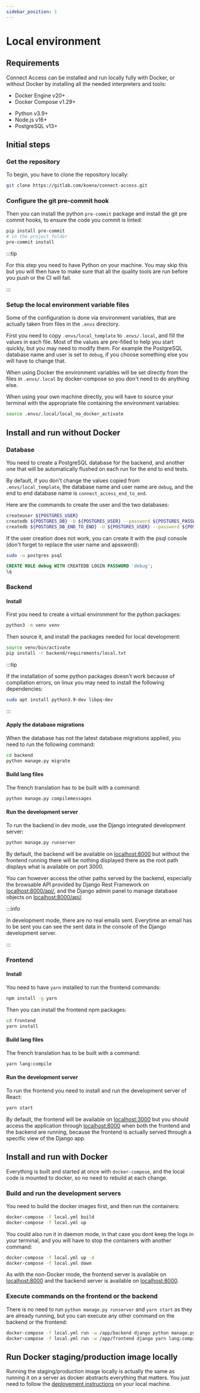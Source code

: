 ```yaml
---
sidebar_position: 1
---
```



# Local environment

## Requirements

Connect Access can be installed and run locally fully with Docker, or without Docker by installing all the needed interpreters and tools:

<Tabs>
  <TabItem value="docker" label="With Docker:" default>

- Docker Engine v20+
- Docker Compose v1.29+

</TabItem>
<TabItem value="nodocker" label="Without Docker:">

- Python v3.9+
- Node.js v16+
- PostgreSQL v13+

</TabItem>
</Tabs>

## Initial steps

### Get the repository

To begin, you have to clone the repository locally:

```bash
git clone https://gitlab.com/koena/connect-access.git
```

### Configure the git pre-commit hook

Then you can install the python `pre-commit` package and install the git pre commit hooks, to ensure the code you commit is linted:

```bash
pip install pre-commit
# in the project folder
pre-commit install
```

:::tip

For this step you need to have Python on your machine. You may skip this but you will then have to make sure that all the quality tools are run before you push or the CI will fail.

:::

### Setup the local environment variable files

Some of the configuration is done via environment variables, that are actually taken from files in the `.envs` directory.

First you need to copy `.envs/local_template` to `.envs/.local`, and fill the values in each file. Most of the values are pre-filled to help you start quickly, but you may need to modify them. For example the PostgreSQL database name and user is set to `debug`, if you choose something else you will have to change that.

When using Docker the environment variables will be set directly from the files in `.envs/.local` by docker-compose so you don't need to do anything else.

When using your own machine directly, you will have to source your terminal with the appropriate file containing the environment variables:

```bash
source .envs/.local/local_no_docker_activate
```

## Install and run without Docker

### Database

You need to create a PostgreSQL database for the backend, and another one that will be automatically flushed on each run for the end to end tests.

By default, if you don't change the values copied from `.envs/local_template`, the database name and user name are `debug`, and the end to end database name is `connect_access_end_to_end`.

Here are the commands to create the user and the two databases:

```bash
createuser ${POSTGRES_USER}
createdb ${POSTGRES_DB} -U ${POSTGRES_USER} --password ${POSTGRES_PASSWORD}
createdb ${POSTGRES_DB_END_TO_END} -U ${POSTGRES_USER} --password ${POSTGRES_PASSWORD}
```

If the user creation does not work, you can create it with the psql console (don't forget to replace the user name and apssword):

```bash
sudo -u postgres psql
```

```sql
CREATE ROLE debug WITH CREATEDB LOGIN PASSWORD 'debug';
\q
```

### Backend

#### Install

First you need to create a virtual environment for the python packages:

```bash
python3 -m venv venv
```

Then source it, and install the packages needed for local development:

```bash
source venv/bin/activate
pip install -r backend/requirements/local.txt
```

:::tip

If the installation of some python packages doesn't work because of compilation errors, on linux you may need to install the following dependencies:

```bash
sudo apt install python3.9-dev libpq-dev
```

:::

#### Apply the database migrations

When the database has not the latest database migrations applied, you need to run the following command:

```bash
cd backend
python manage.py migrate
```

#### Build lang files

The french translation has to be built with a command:

```bash
python manage.py compilemessages
```

#### Run the development server

To run the backend in dev mode, use the Django integrated development server:

```bash
python manage.py runserver
```

By default, the backend will be available on [localhost:8000](http://localhost:8000) but without the frontend running there will be nothing displayed there as the root path displays what is available on port 3000.

You can however access the other paths served by the backend, especially the browsable API provided by Django Rest Framework on [localhost:8000/api/](http://localhost:8000/api/), and the Django admin panel to manage database objects on [localhost:8000/api/](http://localhost:8000/admin/).

:::info

In development mode, there are no real emails sent. Everytime an email has to be sent you can see the sent data in the console of the Django development server.

:::

### Frontend

#### Install

You need to have `yarn` installed to run the frontend commands:

```bash
npm install -g yarn
```

Then you can install the frontend npm packages:

```bash
cd frontend
yarn install
```

#### Build lang files

The french translation has to be built with a command:

```bash
yarn lang:compile
```

#### Run the development server

To run the frontend you need to install and run the development server of React:

```bash
yarn start
```

By default, the frontend will be available on [localhost:3000](http://localhost:3000) but you should access the application through [localhost:8000](http://localhost:8000) when both the frontend and the backend are running, because the frontend is actually served through a specific view of the Django app.

## Install and run with Docker

Everything is built and started at once with `docker-compose`, and the local code is mounted to docker, so no need to rebuild at each change.

### Build and run the development servers

You need to build the docker images first, and then run the containers:

```bash
docker-compose -f local.yml build
docker-compose -f local.yml up
```

You could also run it in daemon mode, in that case you dont keep the logs in your terminal, and you will have to stop the containers with another command:

```bash
docker-compose -f local.yml up -d
docker-compose -f local.yml down
```

As with the non-Docker mode, the frontend server is available on [localhost:8000](http://localhost:3000) and the backend server is available on [localhost:8000](http://localhost:8000).

### Execute commands on the frontend or the backend

There is no need to run `python manage.py runserver` and `yarn start` as they are already running, but you can execute any other command on the backend or the frontend:

```bash
docker-compose -f local.yml run -w /app/backend django python manage.py compilemessages
docker-compose -f local.yml run -w /app/frontend django yarn lang:compile
```

## Run Docker staging/production image locally

Running the staging/production image locally is actually the same as running it on a server as docker abstracts everything that matters. You just need to follow the [deployement instructions](../user-documentation/deployement.mdx) on your local machine.
